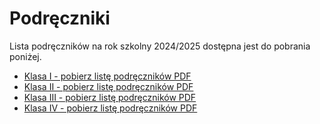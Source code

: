 # Podręczniki

Lista podręczników na rok szkolny 2024/2025 dostępna jest do pobrania poniżej.

<ul>
  <li>
    <a
      target="_blank"
      href={require('./podreczniki/Klasa_1_Podręczniki LO_25na26.pdf').default}
    >
      Klasa I - pobierz listę podręczników PDF
    </a>
  </li>
  <li>
    <a
      target="_blank"
      href={require('./podreczniki/Klasa_2_Podręczniki_LO_25na26.pdf').default}
    >
      Klasa II - pobierz listę podręczników PDF
    </a>
  </li>
  <li>
    <a
      target="_blank"
      href={require('./podreczniki/Klasa_3_Podręczniki_LO_25na26.pdf').default}
    >
      Klasa III - pobierz listę podręczników PDF
    </a>
  </li>
  <li>
    <a
      target="_blank"
      href={require('./podreczniki/Klasa_4_Podręczniki_LO_25na26.pdf').default}
    >
      Klasa IV - pobierz listę podręczników PDF
    </a>
  </li>
</ul>
